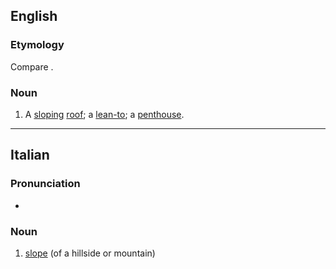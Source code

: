 ==English==

===Etymology===
Compare {{m|en|pentice}}.

===Noun===
{{en-noun}}

# {{lb|en|obsolete}} A [[slope|sloping]] [[roof]]; a [[lean-to]]; a [[penthouse]].
#: {{rfquotek|Fairfax}}

{{Webster 1913}}

----

==Italian==

===Pronunciation===
* {{rhymes|it|itʃe}}

===Noun===
{{it-noun|f}}

# [[slope]] (of a hillside or mountain)